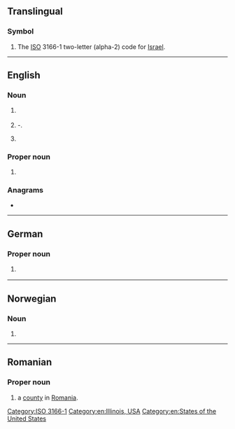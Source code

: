 {{also|Appendix:Variations of "il"}}
==Translingual==

===Symbol===
{{head|mul|symbol}}

# The [[ISO]] 3166-1 two-letter (alpha-2) code for [[Israel]].

[[Category:ISO 3166-1]]

----

==English==

===Noun===
{{en-noun}}

# {{lb|en|computing|initialism}} {{l|en|intermediate language|Intermediate language}}
# {{lb|en|video games|speedrunning|initialism}} {{l|en|individual|Individual}}-{{l|en|level}}.
# {{abbreviation of|en|interleukin}}

===Proper noun===
{{en-proper noun}}

# {{abbreviation of|en|Illinois}} {{gloss|a state of the [[United States of America]]}}

===Anagrams===
* {{anagrams|en|a=il|-li-|Li|li}}

[[Category:en:Illinois, USA]]
[[Category:en:States of the United States]]

----

==German==

===Proper noun===
{{de-proper noun|old=1}}

# {{abbreviation of|de|[[Innsbruck]] [[Land]]}} {{gloss|country code of ''Innsbruck, Land'', the surrounding circuit of [[Innsbruck]]/[[Tyrol]]/[[Austria]]}}

----

==Norwegian==

===Noun===
{{head|no|noun}}

# {{abbreviation of|no|idrettslag}}

----

==Romanian==

===Proper noun===
{{head|ro|proper noun}}

# {{abbreviation of|ro|Ialomița|dot=,}} a [[county]] in [[Romania]].